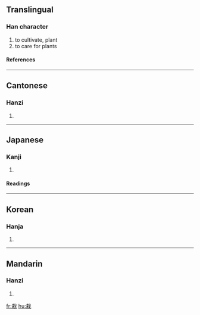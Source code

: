 ==Translingual==
===Han character===
{{Han char|rn=75|rad=木|as=06|sn=10|four=4395<sub>0</sub>|canj=十戈木 (JID)}}
# to cultivate, plant
# to care for plants
====References====
{{Han ref|kx=0524.120|dkj=14750|dj=0913.040|hdz=21193.060|uh=683D|ud=26685|bh=AEE2|bd=44770}}

----
==Cantonese==
===Hanzi===
{{yue-hanzi|jyut=|y=joi1}}
# {{defn|Cantonese}}

----
==Japanese==
===Kanji===
{{ja-kanji|grade=|rs=木06}}
# {{defn|Japanese}} 
====Readings====
{{ja-readings|on=[[さい]] (sai)|kun=[[うえる]] (ueru)}}

----
==Korean==
===Hanja===
{{ko-hanja|hangeul=재|eumhun=|rv=jae|mr=chae|y=cya}}
# {{defn|Korean}}

----
==Mandarin==
===Hanzi===
{{cmn-hanzi|pin=[[zāi]] (zai1), [[zài]] (zai4)|wg=tsai<sup>1</sup>, tsai<sup>4</sup>}}
# {{defn|Mandarin}}

[[fr:栽]]
[[hu:栽]]